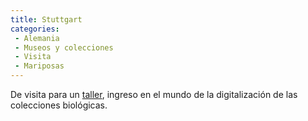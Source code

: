 ```yaml
---
title: Stuttgart
categories:
 - Alemania
 - Museos y colecciones
 - Visita
 - Mariposas
---
```


De visita para un [taller](/evnts/2003_GART.qmd), ingreso en el mundo de la digitalización de las colecciones biológicas.
